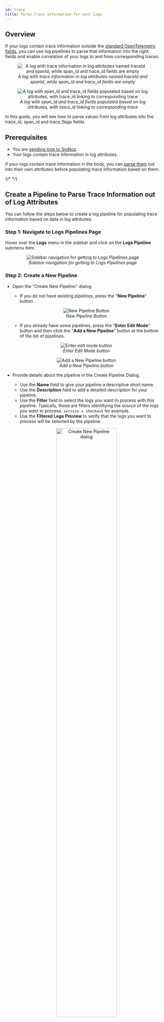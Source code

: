 ```yaml
---
id: trace
title: Parse Trace Information for your Logs
---
```


## Overview
If your logs contain trace information outside the [standard OpenTelemetry fields](https://opentelemetry.io/docs/specs/otel/logs/data-model/#log-and-event-record-definition), you can use log pipelines to parse that information into the right fields and enable correlation of your logs to and from corresponding traces.  

<figure data-zoomable align="center">
  <img
    src="/img/logs/pipelines/log-before-trace-parsing.png"
    alt="A log with trace information in log attributes named traceId and spanId, while span_id and trace_id fields are empty"
  />
  <figcaption>
    <i>
      A log with trace information in log attributes named traceId and spanId, while span_id and trace_id fields are empty
    </i>
  </figcaption>
</figure>


<figure data-zoomable align="center">
  <img
    src="/img/logs/pipelines/log-after-trace-parsing.png"
    alt="A log with span_id and trace_id fields populated based on log attributes, with trace_id linking to corresponding trace"
  />
  <figcaption>
    <i>
      A log with span_id and trace_id fields populated based on log attributes, with trace_id linking to corresponding trace
    </i>
  </figcaption>
</figure>


In this guide, you will see how to parse values from log attributes into the trace_id, span_id and trace_flags fields.

 ## Prerequisites
 - You are [sending logs to SigNoz](/docs/userguide/logs).
 - Your logs contain trace information in log attributes.

<Admonition>

If your logs contain trace information in the body, you can [parse them](/docs/logs-pipelines/guides/json) out into their own attributes before populating trace information based on them.

</Admonition>

{/* <!-- TODO(Raj): Add link for regex parsing text logs too --> */}

## Create a Pipeline to Parse Trace Information out of Log Attributes
You can follow the steps below to create a log pipeline for populating trace
information based on data in log attributes.


### Step 1: Navigate to Logs Pipelines Page

Hover over the **Logs** menu in the sidebar and click on the **Logs Pipeline** submenu item.

<figure data-zoomable align="center">
  <img
    src="/img/logs/pipelines/navigate-to-logs-pipelines.png"
    alt="Sidebar navigation for getting to Logs Pipelines page"
  />
  <figcaption>
    <i>
      Sidebar navigation for getting to Logs Pipelines page
    </i>
  </figcaption>
</figure>



### Step 2: Create a New Pipeline
- Open the "Create New Pipeline" dialog.
    - If you do not have existing pipelines, press the "**New Pipeline**" button.
    <figure data-zoomable align="center">
      <img
        src="/img/logs/pipelines/empty-state-new-pipeline-button.png"
        alt="New Pipeline Button"
      />
      <figcaption>
        <i>
          New Pipeline Button
        </i>
      </figcaption>
    </figure>
    

    - If you already have some pipelines, press the "**Enter Edit Mode**" button and then click the "**Add a New Pipeline**" button at the bottom of the list of pipelines.
    <figure data-zoomable align="center">
      <img
        src="/img/logs/pipelines/enter-edit-mode.png"
        alt="Enter edit mode button"
      />
      <figcaption>
        <i>
          Enter Edit Mode button
        </i>
      </figcaption>
    </figure>
    
    <figure data-zoomable align="center">
      <img
        src="/img/logs/pipelines/add-a-new-pipeline.png"
        alt="Add a New Pipeline button"
      />
      <figcaption>
        <i>
          Add a New Pipeline button
        </i>
      </figcaption>
    </figure>
    


- Provide details about the pipeline in the Create Pipeline Dialog.
    - Use the **Name** field to give your pipeline a descriptive short name.
    - Use the **Description** field to add a detailed description for your pipeline.
    - Use the **Filter** field to select the logs you want to process with this pipeline. Typically, these are filters identifying the source of the logs you want to process. `service = checkout` for example.
    - Use the **Filtered Logs Preview** to verify that the logs you want to process will be selected by the pipeline.
    
    <figure data-zoomable align="center">
      <img
        src="/img/logs/pipelines/create-new-trace-parsing-pipeline.png"
        alt="Create New Pipeline dialog"
        width='70%'      />
      <figcaption>
        <i>
          Create New Pipeline dialog
        </i>
      </figcaption>
    </figure>

- Press the "**Create**" button if everything looks right.


### Step 3: Add Processors for Parsing Trace Information
- Expand the new Pipeline to [add processors](https://signoz.io/docs/logs-pipelines/processors/) to it.
<figure data-zoomable align="center">
  <img
    src="/img/logs/pipelines/post-create-trace-parsing-pipeline.png"
    alt="Creating a Pipeline adds it to the end of the Pipelines List. It can be expanded by clicking the highlighted icon."
  />
  <figcaption>
    <i>
      Creating a Pipeline adds it to the end of the Pipelines List. It can be expanded by clicking the highlighted icon.
    </i>
  </figcaption>
</figure>

<figure data-zoomable align="center">
  <img
    src="/img/logs/pipelines/expanded-trace-parsing-processor.png"
    alt="Expanding a pipeline shows the Add Processor button"
  />
  <figcaption>
    <i>
      Expanding a pipeline shows the Add Processor button
    </i>
  </figcaption>
</figure>


- Add a processor to parse trace information out of log attributes.
  - Click the **Add Processor** Button to bring up the Dialog for adding a new processor.
  - Select `Trace Parser` in the **Select Processor Type** field.
  - Use the **Name of Trace Parser Processor** field to set a short descriptive name for the processor.
  - Use the **Parse Trace Id From** field to specify the log attribute containing trace id.
  - Use the **Parse Span Id From** field to specify the log attribute containing span id.
  - Use the **Parse Trace Flags From** field to specify the log attribute containing trace flags.

  <figure data-zoomable align="center">
    <img
      src="/img/logs/pipelines/create-new-trace-parsing-processor.png"
      alt="Add New Processor Dialog"
      width='70%'
    />
    <figcaption>
      <i>
        Add New Processor Dialog
      </i>
    </figcaption>
  </figure>

  <Admonition>
  At least one of the Parse From fields (`Parse Trace Id From`, `Parse Span Id From` and `Parse Trace Flags From`) must be specified.
  </Admonition>
  - Press the **Create** button to finish adding the processor.


- Optional: Add processors for removing log attributes containing trace information  
  - Click the **Add Processor** Button to bring up the Dialog for adding a new processor.
  - Select `Remove` in the **Select Processor Type** field.
  - Use the **Name of Remove Processor** field to set a short descriptive name for the processor.
  - Set **Field** input to path of the attribute containing trace data. `attributes.traceId` for example.

  <figure data-zoomable align="center">
    <img
      src="/img/logs/pipelines/remove-trace-id-processor.png"
      alt="Remove Processor Dialog"
      width='70%'
    />
    <figcaption>
      <i>
        Remove Processor Dialog
      </i>
    </figcaption>
  </figure>


  - Press the **Create** button to finish adding the processor.
  - Repeat these steps to create a **Remove** processor for removing each log attribute whose data has been parsed into trace fields.



### Step 4: Preview and Validate Pipeline Processing 
At this point you should have the pipeline ready with all necessary processors.
<figure data-zoomable align="center">
  <img
    src="/img/logs/pipelines/trace-parsing-pipeline-expanded.png"
    alt="Expanded Pipeline with Processors for parsing desired fields out of JSON body into their own log attributes"
  />
  <figcaption>
    <i>
      Expanded Pipeline with Processors for parsing trace information out of log attributes.
    </i>
  </figcaption>
</figure>


Before we save and deploy the pipeline, it is best to simulate processing on some sample logs to validate that the pipeline will work as expected.  
Click the "eye" icon in the actions column for the pipeline to bring up the Pipeline Preview Dialog

<figure data-zoomable align="center">
  <img
    src="/img/logs/pipelines/pipeline-preview-init.png"
    alt="Pipeline Preview with Sample Logs"
    width='70%'
  />
  <figcaption>
    <i>
      Pipeline Preview with Sample Logs
    </i>
  </figcaption>
</figure>


The preview Dialog will start out with sample logs queried from the database. You can adjust the sample logs search duration if there are no recent samples available.  
To simulate pipeline processing, press the **Simulate Processing** button in the bottom section of the Pipeline Preview Dialog.  
This will simulate pipeline processing on the sample logs and show the output.  


<figure data-zoomable align="center">
  <img
    src="/img/logs/pipelines/pipeline-preview-processed.png"
    alt="Pipeline Preview with Processed Output"
  />
  <figcaption>
    <i>
      Pipeline Preview with Processed Output
    </i>
  </figcaption>
</figure>


You can click on the *expand icon* on the right end of each processed log to open the detailed view for that log. Expand some of the processed logs to verify that trace information was populated as expected.  
If you see any issues, you can close the preview, edit your processors as needed and preview again to verify. Iterate on your pipeline and processor config until it all works just the way you want it.


### Step 5: Save Pipelines and Verify

Once you have previewed your pipeline and verified that it will work as expected, press the **Save Configuration** button at the bottom of the pipelines list to save pipelines. This will store the latest state of your pipelines and will deploy them for pre-processing.
<figure data-zoomable align="center">
  <img
    src="/img/logs/pipelines/save-trace-parsing-pipeline.png"
    alt="Save Configuration Button"
  />
  <figcaption>
    <i>
      Save Configuration Button
    </i>
  </figcaption>
</figure>


You can track the deployment status of your pipelines using the **Change History** tab at the top of the pipelines page.
<figure data-zoomable align="center">
  <img
    src="/img/logs/pipelines/change-history.png"
    alt="Pipelines Change History"
  />
  <figcaption>
    <i>
      Pipelines Change History
    </i>
  </figcaption>
</figure>


Wait for a few minutes to let the pipelines deploy and for the latest batches of logs to get pre-processed and stored in the database. Then you can head over to the logs explorer to verify that trace fields (trace_id, span_id and trace_flags) are being populated in your logs as expected.